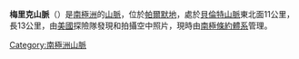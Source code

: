 {{coord|75|06|S|72|04|W|display=title}}

'''梅里克山脈'''（{{lang-en|Merrick Mountains}}）是[[南極洲|南極洲]]的[[山脈|山脈]]，位於[[帕爾默地|帕爾默地]]，處於[[貝倫特山脈|貝倫特山脈]]東北面11公里，長13公里，由[[美國|美國]]探險隊發現和拍攝空中照片，現時由[[南極條約體系|南極條約體系]]管理。

{{Antarctica-geo-stub}}
[[Category:南極洲山脈|Category:南極洲山脈]]
